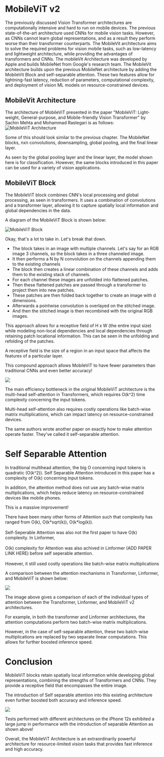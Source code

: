 # MobileViT v2 

The previously discussed Vision Transformer architectures are computationally intensive and hard to run on mobile devices. The previous state-of-the-art architecture used CNNs for mobile vision tasks. However, as CNNs cannot learn global representations, and as a result they perform worse than their transformer counterparts.
The MobileVit architecture aims to solve the required problems for vision mobile tasks, such as low-latency and lightweight architecture, while providing the advantages of transformers and CNNs. The mobileVit Architecture was developed by Apple and builds MobileNet from Google's research team. The MobileVit architecture builds upon the previous MobileNet architecture by adding the MobileVit Block and self-separable attention. These two features allow for lightning-fast latency, reduction of parameters, computational complexity, and deployment of vision ML models on resource-constrained devices.
## MobileVit Architecture
The architecture of MobileViT presented in the paper "MobileViT: Light-weight, General-purpose, and Mobile-friendly Vision Transformer" by Sachin Mehta and Mohammad Rastegari is as follows:
![MobileViT Architecture](MobileViT-Architecture.png)

Some of this should look similar to the previous chapter. The MobileNet blocks, nxn convolutions, downsampling, global pooling, and the final linear layer.

As seen by the global pooling layer and the linear layer, the model shown here is for classification. However, the same blocks introduced in this paper can be used for a variety of vision applications.

## MobileViT Block

The MobileViT block combines CNN's local processing and global processing, as seen in transformers. It uses a combination of convolutions and a transformer layer, allowing it to capture spatially local information and global dependencies in the data. 

A diagram of the MobileViT Block is shown below:

![MobileViT Block](MobileViT-MobileViTBlock.png)

Okay, that's a lot to take in. Let's break that down.

- The block takes in an image with multiple channels. Let's say for an RGB image 3 channels, so the block takes in a three channeled image. 
- It then performs a N by N convolution on the channels appending them to the existing channels
- The block then creates a linear combination of these channels and adds them to the existing stack of channels.
- For each channel these images are unfolded into flattened patches.
- Then these flattened patches are passed through a transformer to project them into new patches. 
- These patches are then folded back together to create an image with d dimensions. 
- Afterwards a pointwise convolution is overlayed on the stitched image. 
- And then the stitched image is then recombined with the original RGB images.

This approach allows for a receptive field of H x W (the entire input size) while modeling non-local dependencies and local dependencies through retaining patch locational information. This can be seen in the unfolding and refolding of the patches.

<Tip>
A receptive field is the size of a region in an input space that affects the features of a particular layer.
</Tip>

This compound approach allows MobileViT to have fewer parameters than traditional CNNs and even better accuracy!

![](MobileViT-CNNPreformance.png)
  

The main efficiency bottleneck in the original MobileViT architecture is the multi-head self-attention in Transformers, which requires O(k^2) time complexity concerning the input tokens.

Multi-head self-attention also requires costly operations like batch-wise matrix multiplications, which can impact latency on resource-constrained devices.

The same authors wrote another paper on exactly how to make attention operate faster. They've called it self-separable attention.

# Self Separable Attention

In traditional multihead attention, the big O concerning input tokens is quadratic (O(k^2)). Self Separable Attention introduced in this paper has a complexity of O(k) concerning input tokens.

In addition, the attention method does not use any batch-wise matrix multiplications, which helps reduce latency on resource-constrained devices like mobile phones.

This is a massive improvement!

<Note>
There have been many other forms of Attention such that complexity has ranged from O(k), O(k*sqrt(k)), O(k*log(k)).
<br><br>
Self-Seperable Attention was also not the first paper to have O(k) complexity. In Linformer,
<br><br>
O(k) complexity for Attention was also achived in Linformer (ADD PAPER LINK HERE) before self seperable attention.
<br><br>
However, it still used costly operations like batch-wise matrix multiplications
</Note>


A comparison between the attention mechanisms in Transformer, Linformer, and MobileViT is shown below:



![](MobileViT-Attension.png)

  

The image above gives a comparison of each of the individual types of attention between the Transformer, Linformer, and MobileViT v2 architectures.

For example, in both the transformer and Linformer architectures, the attention computations perform two batch-wise matrix multiplications.  

However, in the case of self-separable attention, these two batch-wise multiplications are replaced by two separate linear computations. This allows for further boosted inference speed. 

# Conclusion

MobileViT blocks retain spatially local information while developing global representations, combining the strengths of Transformers and CNNs. They provide a receptive field that encompasses the entire image.

The introduction of Self separable attention into this existing architecture even further boosted both accuracy and inference speed.

![](MobileViTAndInference.png)

Tests performed with different architectures on the iPhone 12s exhibited a large jump in performance with the introduction of separable Attention as shown above!

Overall, the MobileViT Architecture is an extraordinarily powerful architecture for resource-limited vision tasks that provides fast inference and high accuracy.
